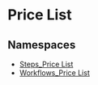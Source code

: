 
# Price List

## Namespaces

- [Steps\_Price List](../core_flows.Steps_Price_List/page.mdx)
- [Workflows\_Price List](../core_flows.Workflows_Price_List/page.mdx)
